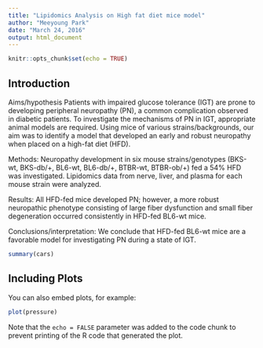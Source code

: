 ```yaml
---
title: "Lipidomics Analysis on High fat diet mice model"
author: "Meeyoung Park"
date: "March 24, 2016"
output: html_document
---
```


```r
knitr::opts_chunk$set(echo = TRUE)
```

## Introduction

Aims/hypothesis Patients with impaired glucose tolerance (IGT) are prone to developing peripheral neuropathy (PN), a common complication observed in diabetic patients. To investigate the mechanisms of PN in IGT, appropriate animal models are required. Using mice of various strains/backgrounds, our aim was to identify a model that developed an early and robust neuropathy when placed on a high-fat diet (HFD).

Methods: Neuropathy development in six mouse strains/genotypes (BKS-wt, BKS-db/+, BL6-wt, BL6-db/+, BTBR-wt, BTBR-ob/+) fed a 54% HFD was investigated. Lipidomics data from nerve, liver, and plasma for each mouse strain were analyzed.

Results: All HFD-fed mice developed PN; however, a more robust neuropathic phenotype consisting of large fiber dysfunction and small fiber degeneration occurred consistently in HFD-fed BL6-wt mice.   

Conclusions/interpretation: We conclude that HFD-fed BL6-wt mice are a favorable model for investigating PN during a state of IGT.

```r
summary(cars)
```

## Including Plots

You can also embed plots, for example:

```r
plot(pressure)
```

Note that the `echo = FALSE` parameter was added to the code chunk to prevent printing of the R code that generated the plot.
